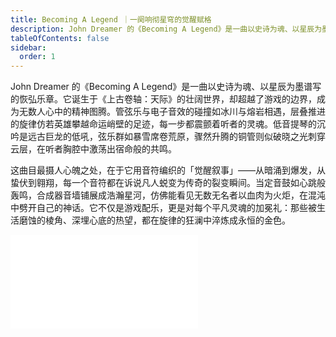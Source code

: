 ```yaml
---
title: Becoming A Legend ｜一阕响彻星穹的觉醒赋格
description: John Dreamer 的《Becoming A Legend》是一曲以史诗为魂、以星辰为墨谱写的恢弘乐章。它诞生于《上古卷轴：天际》的壮阔世界，却超越了游戏的边界，成为无数人心中的精神图腾。管弦乐与电子音效的碰撞如冰川与熔岩相遇，层叠推进的旋律仿若英雄攀越命运峭壁的足迹，每一步都震颤着听者的灵魂。低音提琴的沉吟是远古巨龙的低吼，弦乐群如暴雪席卷荒原，骤然升腾的铜管则似破晓之光刺穿云层，在听者胸腔中激荡出宿命般的共鸣。
tableOfContents: false
sidebar:
  order: 1
---
```


John Dreamer 的《Becoming A Legend》是一曲以史诗为魂、以星辰为墨谱写的恢弘乐章。它诞生于《上古卷轴：天际》的壮阔世界，却超越了游戏的边界，成为无数人心中的精神图腾。管弦乐与电子音效的碰撞如冰川与熔岩相遇，层叠推进的旋律仿若英雄攀越命运峭壁的足迹，每一步都震颤着听者的灵魂。低音提琴的沉吟是远古巨龙的低吼，弦乐群如暴雪席卷荒原，骤然升腾的铜管则似破晓之光刺穿云层，在听者胸腔中激荡出宿命般的共鸣。

这曲目最摄人心魄之处，在于它用音符编织的「觉醒叙事」——从暗涌到爆发，从蛰伏到翱翔，每一个音符都在诉说凡人蜕变为传奇的裂变瞬间。当定音鼓如心跳般轰鸣，合成器音墙铺展成浩瀚星河，仿佛能看见无数无名者以血肉为火炬，在混沌中劈开自己的神话。它不仅是游戏配乐，更是对每个平凡灵魂的加冕礼：那些被生活磨蚀的棱角、深埋心底的热望，都在旋律的狂澜中淬炼成永恒的金色。

<iframe class="bili-video" src="//player.bilibili.com/player.html?isOutside=true&aid=114250509063541&bvid=BV1NaZzYBEsE&cid=29147140022&p=1" scrolling="no" border="0" frameborder="no" framespacing="0" allowfullscreen="true"></iframe>